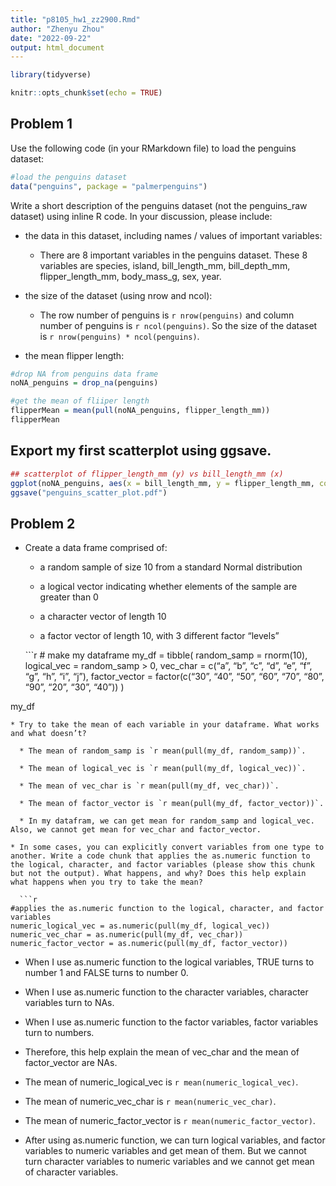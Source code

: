 ```yaml
---
title: "p8105_hw1_zz2900.Rmd"
author: "Zhenyu Zhou"
date: "2022-09-22"
output: html_document
---
```

```r
library(tidyverse)
```
```r
knitr::opts_chunk$set(echo = TRUE)
```

## Problem 1
Use the following code (in your RMarkdown file) to load the penguins dataset:

```r
#load the penguins dataset
data("penguins", package = "palmerpenguins")
```
Write a short description of the penguins dataset (not the penguins_raw dataset) using inline R code. In your discussion, please include:

* the data in this dataset, including names / values of important variables:

  * There are 8 important variables in the penguins dataset. These 8 variables are species, island, bill_length_mm, bill_depth_mm, flipper_length_mm, body_mass_g, sex, year.

* the size of the dataset (using nrow and ncol):
  * The row number of penguins is `r nrow(penguins)` and column number of penguins is `r ncol(penguins)`. So the size of the dataset is `r nrow(penguins) * ncol(penguins)`.

* the mean flipper length:
```r
#drop NA from penguins data frame
noNA_penguins = drop_na(penguins)

#get the mean of fliiper length
flipperMean = mean(pull(noNA_penguins, flipper_length_mm))
flipperMean
```

## Export my first scatterplot using ggsave.

```r
## scatterplot of flipper_length_mm (y) vs bill_length_mm (x)
ggplot(noNA_penguins, aes(x = bill_length_mm, y = flipper_length_mm, color = species)) + geom_point()
ggsave("penguins_scatter_plot.pdf")
```

## Problem 2
* Create a data frame comprised of:
  
  * a random sample of size 10 from a standard Normal distribution

  * a logical vector indicating whether elements of the sample are greater than 0

  * a character vector of length 10

  * a factor vector of length 10, with 3 different factor “levels”

  ```r
# make my dataframe
my_df = tibble(
  random_samp = rnorm(10),
  logical_vec = random_samp > 0,
  vec_char = c("a", "b", "c", "d", "e", "f", "g", "h", "i", "j"),
  factor_vector = factor(c("30", "40", "50", "60", "70", "80", "90", "20", "30", "40"))
)

my_df
```
* Try to take the mean of each variable in your dataframe. What works and what doesn’t?

  * The mean of random_samp is `r mean(pull(my_df, random_samp))`.

  * The mean of logical_vec is `r mean(pull(my_df, logical_vec))`.

  * The mean of vec_char is `r mean(pull(my_df, vec_char))`.

  * The mean of factor_vector is `r mean(pull(my_df, factor_vector))`.

  * In my datafram, we can get mean for random_samp and logical_vec. Also, we cannot get mean for vec_char and factor_vector.

* In some cases, you can explicitly convert variables from one type to another. Write a code chunk that applies the as.numeric function to the logical, character, and factor variables (please show this chunk but not the output). What happens, and why? Does this help explain what happens when you try to take the mean?
  
  ```r
#applies the as.numeric function to the logical, character, and factor variables
numeric_logical_vec = as.numeric(pull(my_df, logical_vec))
numeric_vec_char = as.numeric(pull(my_df, vec_char))
numeric_factor_vector = as.numeric(pull(my_df, factor_vector))
```

  * When I use as.numeric function to the logical variables, TRUE turns to number 1 and FALSE turns to number 0. 

  * When I use as.numeric function to the character variables, character variables turn to NAs.

  * When I use as.numeric function to the factor variables, factor variables turn to numbers.

  * Therefore, this help explain the mean of vec_char and the mean of factor_vector are NAs.

  * The mean of numeric_logical_vec is `r mean(numeric_logical_vec)`.

  * The mean of numeric_vec_char is `r mean(numeric_vec_char)`.

  * The mean of numeric_factor_vector is `r mean(numeric_factor_vector)`.

  * After using as.numeric function, we can turn logical variables, and factor variables to numeric variables and get mean of them. But we cannot turn character variables to numeric variables and we cannot get mean of character variables.
